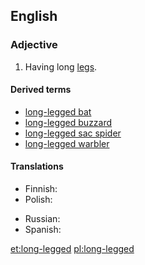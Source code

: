 ==English==

===Adjective===
{{en-adj|head=[[long]]-[[legged]]}}

# Having long [[leg]]s.

====Derived terms====
* [[long-legged bat]]
* [[long-legged buzzard]]
* [[long-legged sac spider]]
* [[long-legged warbler]]

====Translations====
{{trans-top|having long legs}}
* Finnish: {{t-|fi|pitkäjalkainen}}
* Polish: {{t|pl|długonogi}}
{{trans-mid}}
* Russian: {{t|ru|длинноногий|tr=dlinnonógij|sc=Cyrl}}
* Spanish: {{t+|es|zancudo}}
{{trans-bottom}}

[[et:long-legged]]
[[pl:long-legged]]
